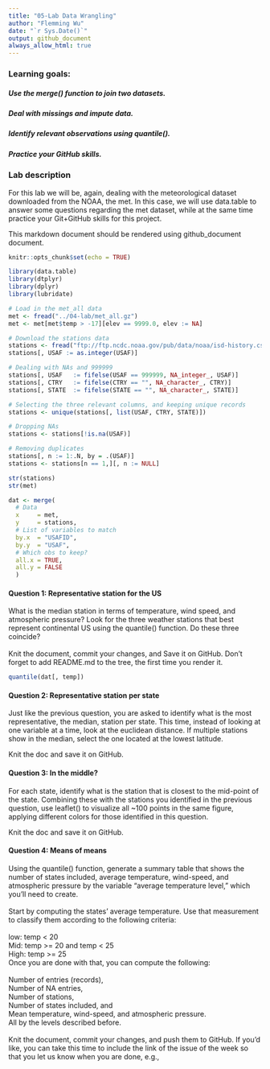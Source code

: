 ```yaml
---
title: "05-Lab Data Wrangling"
author: "Flemming Wu"
date: "`r Sys.Date()`"
output: github_document
always_allow_html: true
---
```

### Learning goals:
##### Use the merge() function to join two datasets.\
##### Deal with missings and impute data.\
##### Identify relevant observations using quantile().\
##### Practice your GitHub skills.\

### Lab description
For this lab we will be, again, dealing with the meteorological dataset downloaded from the NOAA, the met. In this case, we will use data.table to answer some questions regarding the met dataset, while at the same time practice your Git+GitHub skills for this project.

This markdown document should be rendered using github_document document.

```r
knitr::opts_chunk$set(echo = TRUE)
```


```r
library(data.table)
library(dtplyr)
library(dplyr)
library(lubridate)
```


```r
# Load in the met_all data
met <- fread("../04-lab/met_all.gz")
met <- met[met$temp > -17][elev == 9999.0, elev := NA]

# Download the stations data
stations <- fread("ftp://ftp.ncdc.noaa.gov/pub/data/noaa/isd-history.csv")
stations[, USAF := as.integer(USAF)]

# Dealing with NAs and 999999
stations[, USAF   := fifelse(USAF == 999999, NA_integer_, USAF)]
stations[, CTRY   := fifelse(CTRY == "", NA_character_, CTRY)]
stations[, STATE  := fifelse(STATE == "", NA_character_, STATE)]

# Selecting the three relevant columns, and keeping unique records
stations <- unique(stations[, list(USAF, CTRY, STATE)])

# Dropping NAs
stations <- stations[!is.na(USAF)]

# Removing duplicates
stations[, n := 1:.N, by = .(USAF)]
stations <- stations[n == 1,][, n := NULL]
```

```r
str(stations)
str(met)
```


```r
dat <- merge(
  # Data
  x     = met,      
  y     = stations, 
  # List of variables to match
  by.x  = "USAFID",
  by.y  = "USAF", 
  # Which obs to keep?
  all.x = TRUE,      
  all.y = FALSE
  )

```

#### Question 1: Representative station for the US
What is the median station in terms of temperature, wind speed, and atmospheric pressure? Look for the three weather stations that best represent continental US using the quantile() function. Do these three coincide?\
\
Knit the document, commit your changes, and Save it on GitHub. Don’t forget to add README.md to the tree, the first time you render it.

```r
quantile(dat[, temp])
```



#### Question 2: Representative station per state
Just like the previous question, you are asked to identify what is the most representative, the median, station per state. This time, instead of looking at one variable at a time, look at the euclidean distance. If multiple stations show in the median, select the one located at the lowest latitude.\

Knit the doc and save it on GitHub.





#### Question 3: In the middle?
For each state, identify what is the station that is closest to the mid-point of the state. Combining these with the stations you identified in the previous question, use leaflet() to visualize all ~100 points in the same figure, applying different colors for those identified in this question.\

Knit the doc and save it on GitHub.





#### Question 4: Means of means
Using the quantile() function, generate a summary table that shows the number of states included, average temperature, wind-speed, and atmospheric pressure by the variable “average temperature level,” which you’ll need to create.\
\
Start by computing the states’ average temperature. Use that measurement to classify them according to the following criteria:\
\
low: temp < 20\
Mid: temp >= 20 and temp < 25\
High: temp >= 25\
Once you are done with that, you can compute the following:\
\
Number of entries (records),\
Number of NA entries,\
Number of stations,\
Number of states included, and\
Mean temperature, wind-speed, and atmospheric pressure.\
All by the levels described before.\
\
Knit the document, commit your changes, and push them to GitHub. If you’d like, you can take this time to include the link of the issue of the week so that you let us know when you are done, e.g.,


